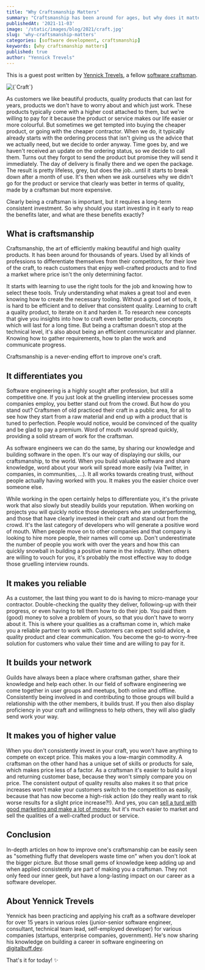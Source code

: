 ```yaml
---
title: "Why Craftsmanship Matters"
summary: "Craftsmanship has been around for ages, but why does it matter in software engineering?"
publishedAt: '2021-11-03'
image: '/static/images/blog/2021/craft.jpg'
slug: 'why-craftsmanship-matters'
categories: [software development, craftsmanship]
keywords: [why craftsmanship matters]
published: true
author: "Yennick Trevels"
---
```


This is a guest post written by [Yennick Trevels](https://twitter.com/yennickt), a fellow [software craftsman](https://digitalbuff.dev/).

<BlogPostCenteredContent>
  <Image
    alt={`Craft`}
    src={`/static/images/blog/2021/craft.jpg`}
    width={6000}
    height={4000}
    priority
  />
</BlogPostCenteredContent>

As customers we like beautiful products, quality products that can last for years, products we don't have to worry about and which just work. These products typically come with a higher cost attached to them, but we're willing to pay for it because the product or service makes our life easier or more colourful. But sometimes we get tempted into buying the cheaper product, or going with the cheaper contractor. When we do, it typically already starts with the ordering process that isn't giving us the advice that we actually need, but we decide to order anyway. Time goes by, and we haven't received an update on the ordering status, so we decide to call them. Turns out they forgot to send the product but promise they will send it immediately. The day of delivery is finally there and we open the package. The result is pretty lifeless, grey, but does the job...until it starts to break down after a month of use. It's then when we ask ourselves why we didn't go for the product or service that clearly was better in terms of quality, made by a craftsman but more expensive.

Clearly being a craftsman is important, but it requires a long-term consistent investment. So why should you start investing in it early to reap the benefits later, and what are these benefits exactly?

## What is craftsmanship
Craftsmanship, the art of efficiently making beautiful and high quality products. It has been around for thousands of years. Used by all kinds of professions to differentiate themselves from their competitors, for their love of the craft, to reach customers that enjoy well-crafted products and to find a market where price isn't the only determining factor.

It starts with learning to use the right tools for the job and knowing how to select these tools. Truly understanding what makes a great tool and even knowing how to create the necessary tooling. Without a good set of tools, it is hard to be efficient and to deliver that consistent quality.
Learning to craft a quality product, to iterate on it and harden it. To research new concepts that give you insights into how to craft even better products, concepts which will last for a long time.
But being a craftsman doesn't stop at the technical level, it's also about being an efficient communicator and planner. Knowing how to gather requirements, how to plan the work and communicate progress.

Craftsmanship is a never-ending effort to improve one's craft.

## It differentiates you
Software engineering is a highly sought after profession, but still a competitive one. If you just look at the gruelling interview processes some companies employ, you better stand out from the crowd. But how do you stand out?
Craftsmen of old practiced their craft in a public area, for all to see how they start from a raw material and end up with a product that is tuned to perfection. People would notice, would be convinced of the quality and be glad to pay a premium. Word of mouth would spread quickly, providing a solid stream of work for the craftsman.

As software engineers we can do the same, by sharing our knowledge and building software in the open. It's our way of displaying our skills, our craftsmanship, to the world. When you build valuable software and share knowledge, word about your work will spread more easily (via Twitter, in companies, in communities, ...). It all works towards creating trust, without people actually having worked with you. It makes you the easier choice over someone else.

While working in the open certainly helps to differentiate you, it's the private work that also slowly but steadily builds your reputation. When working on projects you will quickly notice those developers who are underperforming, and those that have clearly invested in their craft and stand out from the crowd. It's the last category of developers who will generate a positive word of mouth. When people move on to other companies and that company is looking to hire more people, their names will come up. Don't underestimate the number of people you work with over the years and how this can quickly snowball in building a positive name in the industry. When others are willing to vouch for you, it's probably the most effective way to dodge those gruelling interview rounds.

## It makes you reliable
As a customer, the last thing you want to do is having to micro-manage your contractor. Double-checking the quality they deliver, following-up with their progress, or even having to tell them how to do their job. You paid them (good) money to solve a problem of yours, so that you don't have to worry about it.
This is where your qualities as a craftsman come in, which make you a reliable partner to work with. Customers can expect solid advice, a quality product and clear communication. You become the go-to worry-free solution for customers who value their time and are willing to pay for it.

## It builds your network
Guilds have always been a place where craftsman gather, share their knowledge and help each other. In our field of software engineering we come together in user groups and meetups, both online and offline. Consistently being involved in and contributing to those groups will build a relationship with the other members, it builds trust. If you then also display proficiency in your craft and willingness to help others, they will also gladly send work your way.

## It makes you of higher value
When you don't consistently invest in your craft, you won't have anything to compete on except price. This makes you a low-margin commodity. A craftsman on the other hand has a unique set of skills or products for sale, which makes price less of a factor. As a craftsman it's easier to build a loyal and returning customer base, because they won't simply compare you on price. The consistent output of quality results also makes it so that price increases won't make your customers switch to the competition as easily, because that has now become a high-risk action (do they really want to risk worse results for a slight price increase?!).
And yes, you can [sell a turd with good marketing and make a lot of money](https://www.nationalgeographic.com/adventure/article/140729-dinosaur-coprolite-paleontology-dung-fossil-auction), but it's much easier to market and sell the qualities of a well-crafted product or service.

## Conclusion
In-depth articles on how to improve one's craftsmanship can be easily seen as "something fluffy that developers waste time on" when you don't look at the bigger picture. But those small gems of knowledge keep adding up and when applied consistently are part of making you a craftsman. They not only feed our inner geek, but have a long-lasting impact on our career as a software developer.

## About Yennick Trevels
Yennick has been practicing and applying his craft as a software developer for over 15 years in various roles (junior-senior software engineer, consultant, technical team lead, self-employed developer) for various companies (startups, enterprise companies, government). He's now sharing his knowledge on building a career in software engineering on [digitalbuff.dev](https://digitalbuff.dev).

That's it for today! ✨

<BlogPostSignature />
